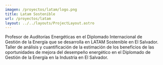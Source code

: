 ```yaml
---
imagen: /proyectos/latam/logo.png
title: Latam Sostenible
url: /proyectos/latam
layout: ../../layouts/ProjectLayout.astro
---
```


<Cover img={cover.src} title="Latam Sostenible"/>

<BasicSection img={p0.src} 
img_description='Taller de análisis y cuantificación de la estimación de los beneficios de las oportunidades de mejora del desempeño energético en el Diplomado de Gestión de la Energía en la Industria en El Salvador.'>
Profesor de Auditorías Energéticas en el Diplomado Internacional de Gestión de la Energía que se desarrolla en LATAM Sostenible en El Salvador.
</BasicSection>
<MirrorSection img={p1.src} 
img_description='Taller práctico de identificación de oportunidades de mejora del desempeño energético de gestión de la energía en edificios.'>
Taller de análisis y cuantificación de la estimación de los beneficios de las oportunidades de mejora del desempeño energético en el Diplomado de Gestión de la Energía en la Industria en El Salvador.
</MirrorSection>




